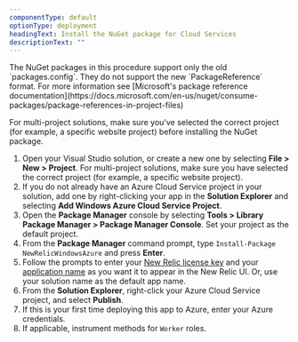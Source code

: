 ```yaml
---
componentType: default
optionType: deployment
headingText: Install the NuGet package for Cloud Services
descriptionText: ""  
---
```


<Callout variant="important">
  The NuGet packages in this procedure support only the old `packages.config`. They do not support the new `PackageReference` format. For more information see [Microsoft's package reference documentation](https://docs.microsoft.com/en-us/nuget/consume-packages/package-references-in-project-files)
</Callout>

For multi-project solutions, make sure you've selected the correct project (for example, a specific website project) before installing the NuGet package.

1. Open your Visual Studio solution, or create a new one by selecting <DNT>**File > New > Project**</DNT>. For multi-project solutions, make sure you have selected the correct project (for example, a specific website project).
2. If you do not already have an Azure Cloud Service project in your solution, add one by right-clicking your app in the <DNT>**Solution Explorer**</DNT> and selecting <DNT>**Add Windows Azure Cloud Service Project**</DNT>.
3. Open the <DNT>**Package Manager**</DNT> console by selecting <DNT>**Tools > Library Package Manager > Package Manager Console**</DNT>. Set your project as the default project.
4. From the <DNT>**Package Manager**</DNT> command prompt, type `Install-Package NewRelicWindowsAzure` and press <DNT>**Enter**</DNT>.
5. Follow the prompts to enter your [New Relic license key](/docs/apis/intro-apis/new-relic-api-keys/#ingest-license-key) and your [application name](/docs/agents/net-agent/installation-configuration/name-your-net-application) as you want it to appear in the New Relic UI. Or, use your solution name as the default app name.
6. From the <DNT>**Solution Explorer**</DNT>, right-click your Azure Cloud Service project, and select <DNT>**Publish**</DNT>.
7. If this is your first time deploying this app to Azure, enter your Azure credentials.
8. If applicable, instrument methods for `Worker` roles.
